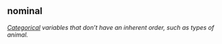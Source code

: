 ## nominal

<dfn>[Categorical](c.html#categorical) variables that don't have an inherent order, such as types of animal.</dfn>


